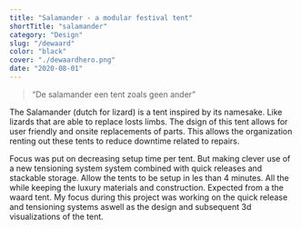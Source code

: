 ```yaml
---
title: "Salamander - a modular festival tent"
shortTitle: "salamander"
category: "Design"
slug: "/dewaard"
color: "black"
cover: "./dewaardhero.png"
date: "2020-08-01"
---
```


> “De salamander
>  een tent zoals geen ander”

The Salamander (dutch for lizard) is a tent inspired by its namesake. Like lizards that are able to replace losts limbs. The dsign of this tent allows for user friendly and onsite replacements of parts. This allows the organization renting out these tents to reduce downtime related to repairs.

Focus was put on decreasing setup time per tent. But making clever use of a new tensioning system system combined with quick releases and stackable storage. Allow the tents to be setup in les than 4 minutes. All the while keeping the luxury materials and construction. Expected from a the waard tent. 
My focus during this project was working on the quick release and tensioning systems aswell as the design and subsequent 3d visualizations of the tent.


